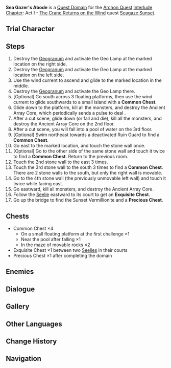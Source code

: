 {{Domain Infobox
|image        = Domain Sea Gazer's Abode.png
|type         = Quest
|description  = An abode created by [[Sea Gazer]]. It has been abandoned for some time, but the adeptal energies within still power many an automatic defense system to deter trespassers
|area         = Lisha
|quest        = Seagaze Sunset
|quest_type   = Archon
|region       = Liyue
|requiredAR   = 28
|recElements  = Cryo, Geo, Pyro
|trial        = Shenhe
<!--rec party level at wl3 is 49-->
}}
'''Sea Gazer's Abode''' is a [[Quest Domain]] for the [[Archon Quest]] [[Interlude Chapter]]: Act I - [[The Crane Returns on the Wind]] quest [[Seagaze Sunset]].

==Trial Character==
{{Trial Character
|wl                     = 8, 3

|character_name          = Shenhe
|weapon_name             = Calamity Queller

|character_level3        = 49
|constellation3          = 3
|weapon_level3           = 49
|refinement3             = 1
|artifact_flower3        = Medal of the Brave
|artifact_feather3       = Prospect of the Brave
|artifact_sands3         = Fortitude of the Brave
|artifact_goblet3        = Outset of the Brave
|artifact_circlet3       = Crown of the Brave
|artifact_level3         = 14
|set1_3                  = Brave Heart
|set1_piece_bonus_3      = 4
|normal_attack_talent3   = 2
|elemental_skill_talent3 = 5
|elemental_burst_talent3 = 2
|hp3                     = 14,189
|atk3                    = 1,237
|def3                    = 424
|em3                     = 17
|er3                     = 104.7%
|crit_rate3              = 37.0%
|crit_dmg3               = 72.4%
|pyro_dmg3               = 12.0%
|hydro_dmg3              = 12.0%
|dendro_dmg3             = 12.0%
|electro_dmg3            = 12.0%
|anemo_dmg3              = 12.0%
|cryo_dmg3               = 12.0%
|geo_dmg3                = 12.0%

|character_level8        = 90
|constellation8          = 3
|weapon_level8           = 90
|refinement8             = 1
|artifact_flower8        = Royal Flora
|artifact_feather8       = Royal Plume
|artifact_sands8         = Royal Pocket Watch
|artifact_goblet8        = Royal Silver Urn
|artifact_circlet8       = Royal Masque
|artifact_level8         = 20
|set1_8                  = Noblesse Oblige
|set1_piece_bonus_8      = 4
|normal_attack_talent8   = 8
|elemental_skill_talent8 = 11
|elemental_burst_talent8 = 8
|hp8                     = 27,074
|atk8                    = 2,585
|def8                    = 981
|em8                     = 105
|er8                     = 135%
|crit_rate8              = 57.1%
|crit_dmg8               = 91.9%
|pyro_dmg8               = 12.0%
|hydro_dmg8              = 12.0%
|dendro_dmg8             = 12.0%
|electro_dmg8            = 12.0%
|anemo_dmg8              = 12.0%
|cryo_dmg8               = 12.0%
|geo_dmg8                = 12.0%
}}

==Steps==
# Destroy the [[Geograna|Geogranum]] and activate the Geo Lamp at the marked location on the right side.
# Destroy the [[Geograna|Geogranum]] and activate the Geo Lamp at the marked location on the left side.
# Use the wind current to ascend and glide to the marked location in the middle.
# Destroy the [[Geograna|Geogranum]] and activate the Geo Lamp there.
# [Optional] Go south across 3 floating platforms, then use the wind current to glide southwards to a small island with a '''Common Chest'''.
# Glide down to the platform, kill all the monsters, and destroy the Ancient Array Core, which periodically sends a pulse to deal {{Color|Physical DMG}}.
# After a cut scene, glide down (or fall and die), kill all the monsters, and destroy the Ancient Array Core on the 2nd floor.
# After a cut scene, you will fall into a pool of water on the 3rd floor.
# [Optional] Swim northeast towards a deactivated Ruin Guard to find a '''Common Chest'''.
# Go east to the marked location, and touch the stone wall once.
# [Optional] Go to the other side of the same stone wall and touch it twice to find a '''Common Chest'''. Return to the previous room.
# Touch the 2nd stone wall to the east 3 times.
# Touch the 3rd stone wall to the south 3 times to find a '''Common Chest'''. There are 2 stone walls to the south, but only the right wall is movable.
# Go to the 4th stone wall (the previously unmovable left wall) and touch it twice while facing east.
# Go eastward, kill all monsters, and destroy the Ancient Array Core.
# Follow the [[Seelie]] eastward to its court to get an '''Exquisite Chest'''.
# Go up the bridge to find the Sunset Vermillionite and a '''Precious Chest'''.

==Chests==
* Common Chest ×4
** On a small floating platform at the first challenge ×1
** Near the pool after falling ×1
** In the maze of movable rocks ×2
* Exquisite Chest ×1 between two [[Seelies]] in their courts
* Precious Chest ×1 after completing the domain

==Enemies==
{{Domain Enemies
|header=First Floor

|subheader1=Enemies around the left [[Geo Lantern]]
|enemies1=Rock Shield Hilichurl Guard*2,Pyro Hilichurl Shooter*1

|subheader2=Enemies around the right lantern
|enemies2=Pyro Slime*3

|subheader3=Enemies around the Ancient Array Core
|enemies3=Electro Slime*3,Large Electro Slime*1,Mutant Electro Slime*1,Pyro Slime*4,Large Pyro Slime*2
}}

{{Domain Enemies
|header=Second Floor (after falling)
|subheader1=Enemies around the Ancient Array Core
|enemies1=Pyro Slime*2,Large Pyro Slime*1,Blazing Axe Mitachurl*1,Hilichurl Berserker*2

|subheader2=After the Core reaches approximately 2/3rds health
|enemies2=Stonehide Lawachurl*1
}}

{{Domain Enemies
|header=Third Floor (after falling again)
|subheader1=Enemies around the Ancient Array Core
|enemies1=Large Hydro Slime*2,Blazing Axe Mitachurl*2

|subheader2=After the Core reaches approximately 2/3rds health
|enemies2=Geovishap*1

|subheader3=After the Core reaches approximately 1/3rds health
|enemies3=Ruin Guard*2
}}

==Dialogue==
{{Transclude|Seagaze Sunset|domaindialogue|section=1}}

==Gallery==

==Other Languages==
{{Other Languages
|en      = Sea Gazer's Abode
|zhs     = 鸣海栖霞洞天
|zhs_rm  = Mínghǎi Qīxiá Dòngtiān
|zht     = 鳴海棲霞洞天
|zht_rm  = Mínghǎi Qīxiá Dòngtiān
|zh_tl   = Realm of Resounding in Sea and Living in Rosy Clouds
|ja      = 鳴海栖霞洞天
|ja_rm   = Meikai Seika Douten{{Assumed}}
|ja_tl   = 
|ko      = 명해서하 선계
|ko_rm   = 
|ko_tl   = 
|es      = Mundo interior de Observador del Océano
|es_tl   = Interior World of the Observer of the Ocean
|fr      = Demeure de Scrute-Flots
|fr_tl   = House of the Waves-Gazer
|ru      = Обитель Созерцателя Морей
|ru_tl   = 
|th      = แดนพำนักของจ้าวพิทักษ์ธารา
|th_rm   = 
|th_tl   = 
|vi      = Động Tiên Minh Hải Thê Hà
|vi_tl   = 
|de      = Behausung des Fürsten des tobenden Meers und der ruhigen Dämmerung
|de_tl   = Abode of Prince of Raging Sea and Serene Twilight
|id      = Sea Gazer's Abode
|pt      = Paraíso Mágico do Observador do Oceano
|pt_tl   = 
}}

==Change History==
{{Change History|2.4}}

==Navigation==
{{Domain Navbox|Temporary}}